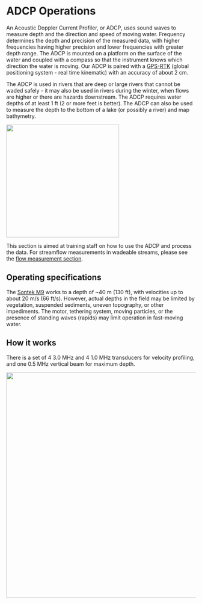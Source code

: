 # ADCP Operations

An Acoustic Doppler Current Profiler, or ADCP, uses sound waves to measure depth and the direction and speed of moving water. Frequency determines the depth and precision of the measured data, with higher frequencies having higher precision and lower frequencies with greater depth range. The ADCP is mounted on a platform on the surface of the water and coupled with a compass so that the instrument knows which direction the water is moving. Our ADCP is paired with a [GPS-RTK](https://www.xylem.com/siteassets/brand/sontek/resources/technical-brochure/gnss-differential-or-rtk-mw.pdf) (global positioning system - real time kinematic) with an accuracy of about 2 cm.

The ADCP is used in rivers that are deep or large rivers that cannot be waded safely - it may also be used in rivers during the winter, when flows are higher or there are hazards downstream. The ADCP requires water depths of at least 1 ft (2 or more feet is better). The ADCP can also be used to measure the depth to the bottom of a lake (or possibly a river) and map bathymetry.

![](../images/M9streamflow.png){width="300"}

This section is aimed at training staff on how to use the ADCP and process the data. For streamflow measurements in wadeable streams, please see the [flow measurement section](../flowmmt/index.qmd).

## Operating specifications

The [Sontek M9](https://www.ysi.com/sontek-m9) works to a depth of \~40 m (130 ft), with velocities up to about 20 m/s (66 ft/s). However, actual depths in the field may be limited by vegetation, suspended sediments, uneven topography, or other impediments. The motor, tethering system, moving particles, or the presence of standing waves (rapids) may limit operation in fast-moving water.

## How it works

There is a set of 4 3.0 MHz and 4 1.0 MHz transducers for velocity profiling, and one 0.5 MHz vertical beam for maximum depth.

![](../images/sontek-hydrosurveyor-m9-with-annotations.jpg){width="600"}
